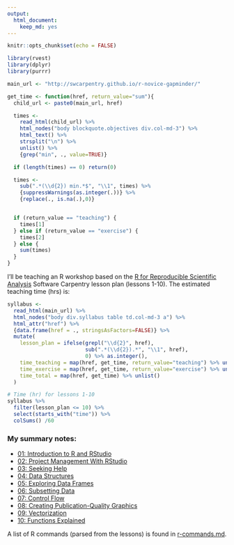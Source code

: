 ```yaml
---
output:
  html_document:
    keep_md: yes
---
```


```r
knitr::opts_chunk$set(echo = FALSE)
```

```r
library(rvest)
library(dplyr)
library(purrr)
```

```r
main_url <- "http://swcarpentry.github.io/r-novice-gapminder/"
```

```r
get_time <- function(href, return_value="sum"){
  child_url <- paste0(main_url, href)

  times <-
    read_html(child_url) %>%
    html_nodes("body blockquote.objectives div.col-md-3") %>%
    html_text() %>%
    strsplit("\n") %>%
    unlist() %>%
    {grep("min", ., value=TRUE)}

  if (length(times) == 0) return(0)

  times <-
    sub(".*(\\d{2}) min.*$", "\\1", times) %>%
    {suppressWarnings(as.integer(.))} %>%
    {replace(., is.na(.),0)}


  if (return_value == "teaching") {
    times[1]
  } else if (return_value == "exercise") {
    times[2]
  } else {
    sum(times)
  }
}
```

I’ll be teaching an R workshop based on the [R for Reproducible Scientific Analysis](`r main_url`) Software Carpentry lesson plan (lessons 1-10). The estimated teaching time (hrs) is:

```r
syllabus <-
  read_html(main_url) %>%
  html_nodes("body div.syllabus table td.col-md-3 a") %>%
  html_attr("href") %>%
  {data.frame(href = ., stringsAsFactors=FALSE)} %>%
  mutate(
    lesson_plan = ifelse(grepl("\\d{2}", href),
                         sub(".*(\\d{2}).*", "\\1", href),
                         0) %>% as.integer(),
    time_teaching = map(href, get_time, return_value="teaching") %>% unlist(),
    time_exercise = map(href, get_time, return_value="exercise") %>% unlist(),
    time_total = map(href, get_time) %>% unlist()
  )

# Time (hr) for lessons 1-10
syllabus %>%
  filter(lesson_plan <= 10) %>%
  select(starts_with("time")) %>%
  colSums() /60
```

### My summary notes:

- [01: Introduction to R and RStudio](summary_notes/01-rstudio-intro.md)
- [02: Project Management With RStudio](summary_notes/02-project-intro.md)
- [03: Seeking Help](summary_notes/03-seeking-help.md)
- [04: Data Structures](summary_notes/04-data-structures-part1.md)
- [05: Exploring Data Frames](summary_notes/05-data-structures-part2.md)
- [06: Subsetting Data](summary_notes/06-data-subsetting.md)
- [07: Control Flow](summary_notes/07-control-flow.md)
- [08: Creating Publication-Quality Graphics](summary_notes/08-plot-ggplot2.md)
- [09: Vectorization](summary_notes/09-vectorization.md)
- [10: Functions Explained](summary_notes/10-functions.md)

A list of R commands (parsed from the lessons) is found in [r-commands.md](r-commands.md).